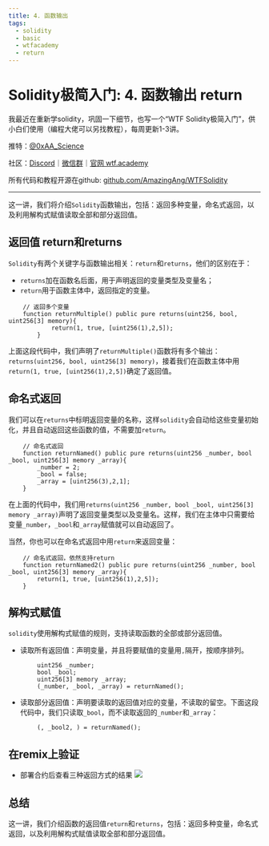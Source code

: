 ```yaml
---
title: 4. 函数输出
tags:
  - solidity
  - basic
  - wtfacademy
  - return
---
```


# Solidity极简入门: 4. 函数输出 return

我最近在重新学solidity，巩固一下细节，也写一个“WTF Solidity极简入门”，供小白们使用（编程大佬可以另找教程），每周更新1-3讲。

推特：[@0xAA_Science](https://twitter.com/0xAA_Science)

社区：[Discord](https://discord.wtf.academy)｜[微信群](https://docs.google.com/forms/d/e/1FAIpQLSe4KGT8Sh6sJ7hedQRuIYirOoZK_85miz3dw7vA1-YjodgJ-A/viewform?usp=sf_link)｜[官网 wtf.academy](https://wtf.academy)

所有代码和教程开源在github: [github.com/AmazingAng/WTFSolidity](https://github.com/AmazingAng/WTFSolidity)

-----

这一讲，我们将介绍`Solidity`函数输出，包括：返回多种变量，命名式返回，以及利用解构式赋值读取全部和部分返回值。

## 返回值 return和returns
`Solidity`有两个关键字与函数输出相关：`return`和`returns`，他们的区别在于：
- `returns`加在函数名后面，用于声明返回的变量类型及变量名；
- `return`用于函数主体中，返回指定的变量。

```solidity
    // 返回多个变量
    function returnMultiple() public pure returns(uint256, bool, uint256[3] memory){
            return(1, true, [uint256(1),2,5]);
        }
```
上面这段代码中，我们声明了`returnMultiple()`函数将有多个输出：`returns(uint256, bool, uint256[3] memory)`，接着我们在函数主体中用`return(1, true, [uint256(1),2,5])`确定了返回值。

## 命名式返回
我们可以在`returns`中标明返回变量的名称，这样`solidity`会自动给这些变量初始化，并且自动返回这些函数的值，不需要加`return`。

```solidity
    // 命名式返回
    function returnNamed() public pure returns(uint256 _number, bool _bool, uint256[3] memory _array){
        _number = 2;
        _bool = false; 
        _array = [uint256(3),2,1];
    }
```
在上面的代码中，我们用`returns(uint256 _number, bool _bool, uint256[3] memory _array)`声明了返回变量类型以及变量名。这样，我们在主体中只需要给变量`_number`，`_bool`和`_array`赋值就可以自动返回了。

当然，你也可以在命名式返回中用`return`来返回变量：
```solidity
    // 命名式返回，依然支持return
    function returnNamed2() public pure returns(uint256 _number, bool _bool, uint256[3] memory _array){
        return(1, true, [uint256(1),2,5]);
    }
```
## 解构式赋值
`solidity`使用解构式赋值的规则，支持读取函数的全部或部分返回值。
- 读取所有返回值：声明变量，并且将要赋值的变量用`,`隔开，按顺序排列。
```solidity
        uint256 _number;
        bool _bool;
        uint256[3] memory _array;
        (_number, _bool, _array) = returnNamed();
```
- 读取部分返回值：声明要读取的返回值对应的变量，不读取的留空。下面这段代码中，我们只读取`_bool`，而不读取返回的`_number`和`_array`：
```solidity
        (, _bool2, ) = returnNamed();
```

## 在remix上验证
- 部署合约后查看三种返回方式的结果
![](./img/4-1.png)


## 总结
这一讲，我们介绍函数的返回值`return`和`returns`，包括：返回多种变量，命名式返回，以及利用解构式赋值读取全部和部分返回值。



